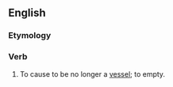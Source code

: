 ==English==

===Etymology===
{{prefix|en|un|vessel}}

===Verb===
{{en-verb}}

# {{lb|en|rare|transitive|obsolete}} To cause to be no longer a [[vessel]]; to empty.